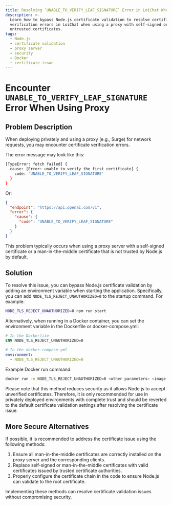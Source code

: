 ```yaml
---
title: Resolving `UNABLE_TO_VERIFY_LEAF_SIGNATURE` Error in LoiChat When Using Proxy
description: >-
  Learn how to bypass Node.js certificate validation to resolve certificate
  verification errors in LoiChat when using a proxy with self-signed or
  untrusted certificates.
tags:
  - Node.js
  - certificate validation
  - proxy server
  - security
  - Docker
  - certificate issue
---
```


# Encounter `UNABLE_TO_VERIFY_LEAF_SIGNATURE` Error When Using Proxy

## Problem Description

When deploying privately and using a proxy (e.g., Surge) for network requests, you may encounter certificate verification errors.

The error message may look like this:

```bash
[TypeError: fetch failed] {
  cause: [Error: unable to verify the first certificate] {
    code: 'UNABLE_TO_VERIFY_LEAF_SIGNATURE'
  }
}
```

Or:

```json
{
  "endpoint": "https://api.openai.com/v1",
  "error": {
    "cause": {
      "code": "UNABLE_TO_VERIFY_LEAF_SIGNATURE"
    }
  }
}
```

This problem typically occurs when using a proxy server with a self-signed certificate or a man-in-the-middle certificate that is not trusted by Node.js by default.

## Solution

To resolve this issue, you can bypass Node.js certificate validation by adding an environment variable when starting the application. Specifically, you can add `NODE_TLS_REJECT_UNAUTHORIZED=0` to the startup command. For example:

```bash
NODE_TLS_REJECT_UNAUTHORIZED=0 npm run start
```

Alternatively, when running in a Docker container, you can set the environment variable in the Dockerfile or docker-compose.yml:

```dockerfile
# In the Dockerfile
ENV NODE_TLS_REJECT_UNAUTHORIZED=0
```

```yaml
# In the docker-compose.yml
environment:
  - NODE_TLS_REJECT_UNAUTHORIZED=0
```

Example Docker run command:

```bash
docker run -e NODE_TLS_REJECT_UNAUTHORIZED=0 <other parameters> <image name>
```

Please note that this method reduces security as it allows Node.js to accept unverified certificates. Therefore, it is only recommended for use in privately deployed environments with complete trust and should be reverted to the default certificate validation settings after resolving the certificate issue.

## More Secure Alternatives

If possible, it is recommended to address the certificate issue using the following methods:

1. Ensure all man-in-the-middle certificates are correctly installed on the proxy server and the corresponding clients.
2. Replace self-signed or man-in-the-middle certificates with valid certificates issued by trusted certificate authorities.
3. Properly configure the certificate chain in the code to ensure Node.js can validate to the root certificate.

Implementing these methods can resolve certificate validation issues without compromising security.
